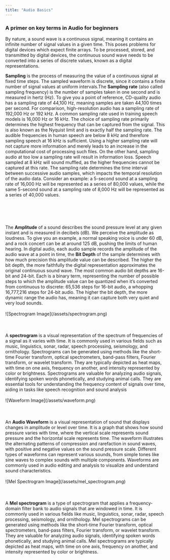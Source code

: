 ```yaml
---
title: "Audio Basics"
---
```


### A primer on key terms in Audio for beginners 

By nature, a sound wave is a continuous signal, meaning it contains an infinite number of signal values in a given time. This poses problems for digital devices which expect finite arrays. To be processed, stored, and transmitted by digital devices, the continuous sound wave needs to be converted into a series of discrete values, known as a digital representations.

<Card title="Sampling Rate" color="#ca8b04">
  <Steps>
    <Step title="Sampling and Sampling Rate">
      <b>Sampling</b> is the process of measuring the value of a continuous signal at fixed time steps. The sampled waveform is discrete, since it contains a finite number of signal values at uniform intervals.The <b>Sampling rate</b> (also called sampling frequency) is the number of samples taken in one second and is measured in hertz (Hz). To give you a point of reference, CD-quality audio has a sampling rate of 44,100 Hz, meaning samples are taken 44,100 times per second. For comparison, high-resolution audio has a sampling rate of 192,000 Hz or 192 kHz. A common sampling rate used in training speech models is 16,000 Hz or 16 kHz.
    </Step>
    <Step title="Choice of Sampling Rate">
      The choice of sampling rate primarily determines the highest frequency that can be captured from the signal. This is also known as the Nyquist limit and is exactly half the sampling rate. The audible frequencies in human speech are below 8 kHz and therefore sampling speech at 16 kHz is sufficient. Using a higher sampling rate will not capture more information and merely leads to an increase in the computational cost of processing such files. On the other hand, sampling audio at too low a sampling rate will result in information loss. Speech sampled at 8 kHz will sound muffled, as the higher frequencies cannot be captured at this rate.
    </Step>
    <Step title="Implication">
      The sampling rate determines the time interval between successive audio samples, which impacts the temporal resolution of the audio data. Consider an example: a 5-second sound at a sampling rate of 16,000 Hz will be represented as a series of 80,000 values, while the same 5-second sound at a sampling rate of 8,000 Hz will be represented as a series of 40,000 values. 
    </Step>
  </Steps>

</Card>
<br> </br>
<br> </br>
<br> </br>


<Card title="Amplitude and Bit Depth" color = "#ca8b04">
 <Steps>
 <Step title="Amplitude">
      The <b>Amplitude</b> of a sound describes the sound pressure level at any given instant and is measured in decibels (dB). We perceive the amplitude as loudness. To give you an example, a normal speaking voice is under 60 dB, and a rock concert can be at around 125 dB, pushing the limits of human hearing.

  </Step>    
 
 <Step title = "Bit Depth">
 In digital audio, each audio sample records the amplitude of the audio wave at a point in time, the <b>Bit Depth</b> of the sample determines with how much precision this amplitude value can be described. The higher the bit depth, the more faithfully the digital representation approximates the original continuous sound wave.
 The most common audio bit depths are 16-bit and 24-bit. Each is a binary term, representing the number of possible steps to which the amplitude value can be quantized when it’s converted from continuous to discrete: 65,536 steps for 16-bit audio, a whopping 16,777,216 steps for 24-bit audio. The higher the bit depth, the more dynamic range the audio has, meaning it can capture both very quiet and very loud sounds.
 </Step>



 </Steps>
</Card>

<Card title = "Representation of Audio Data" color = "#ca8b04">
 <Steps>
  <Step title = "Spectrogram">
  <br> </br>
  ![Spectrogram Image](/assets/spectrogram.png)
  <br> </br>
  <br> </br>
  A <b>spectrogram</b> is a visual representation of the spectrum of frequencies of a signal as it varies with time. It is commonly used in various fields such as music, linguistics, sonar, radar, speech processing, seismology, and ornithology. Spectrograms can be generated using methods like the short-time Fourier transform, optical spectrometers, band-pass filters, Fourier transform, or wavelet transform. They are typically depicted as heat maps, with time on one axis, frequency on another, and intensity represented by color or brightness. Spectrograms are valuable for analyzing audio signals, identifying spoken words phonetically, and studying animal calls. They are essential tools for understanding the frequency content of signals over time, aiding in tasks like speech recognition and sound analysis
  </Step>

  <Step title = "Waveform">
  <br> </br>
  ![Waveform Image](/assets/waveform.png)
  <br> </br>
  <br> </br>
  An <b>Audio Waveform</b> is a visual representation of sound that displays changes in amplitude or level over time. It is a graph that shows how sound pressure varies with time, where the vertical scale represents sound pressure and the horizontal scale represents time. The waveform illustrates the alternating patterns of compression and rarefaction in sound waves, with positive and negative values on the sound pressure scale. Different types of waveforms can represent various sounds, from simple tones like sine waves to complex sounds with multiple components. Waveforms are commonly used in audio editing and analysis to visualize and understand sound characteristics.
  </Step>
  

  <Step title = "Mel Spectrogram">
  <br> </br>
  ![Mel Spectrogram Image](/assets/mel_spectrogram.png)
  <br> </br>
  <br> </br>
  A <b>Mel spectrogram</b> is a type of spectrogram that applies a frequency-domain filter bank to audio signals that are windowed in time. It is commonly used in various fields like music, linguistics, sonar, radar, speech processing, seismology, and ornithology. Mel spectrograms can be generated using methods like the short-time Fourier transform, optical spectrometers, band-pass filters, Fourier transform, or wavelet transform. They are valuable for analyzing audio signals, identifying spoken words phonetically, and studying animal calls. Mel spectrograms are typically depicted as heat maps, with time on one axis, frequency on another, and intensity represented by color or brightness.

  </Step>
 </Steps>


</Card>